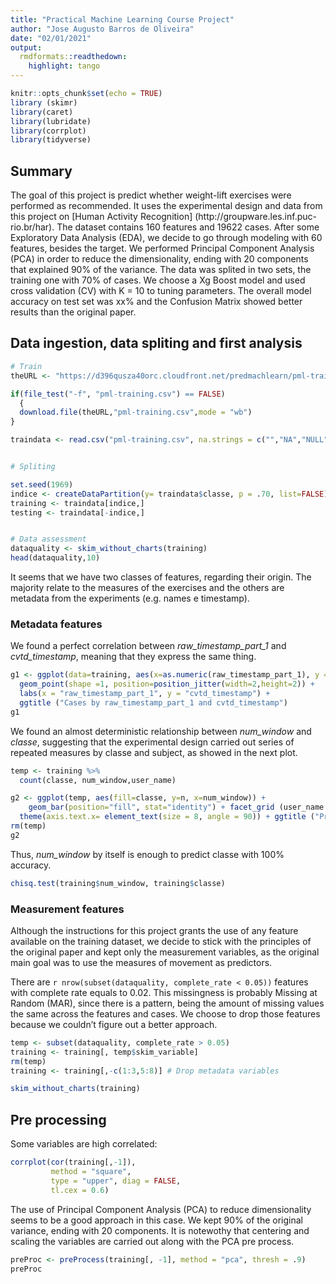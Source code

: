 ```yaml
---
title: "Practical Machine Learning Course Project"
author: "Jose Augusto Barros de Oliveira"
date: "02/01/2021"
output:
  rmdformats::readthedown:
    highlight: tango
---
```


```r
knitr::opts_chunk$set(echo = TRUE)
library (skimr)
library(caret)
library(lubridate)
library(corrplot)
library(tidyverse)
```

## Summary  

The goal of this project is predict whether weight-lift exercises were performed as recommended. It uses the experimental design and data from this project on [Human Activity Recognition] (http://groupware.les.inf.puc-rio.br/har).
The dataset contains 160 features and 19622 cases. After some Exploratory Data Analysis (EDA), we decide to go through modeling with 60 features, besides the target. We performed Principal Component Analysis (PCA) in order to reduce the dimensionality, ending with 20 components that explained 90% of the variance.
The data was splited in two sets, the training one with 70% of cases.
We choose a Xg Boost model and used cross validation (CV) with K = 10 to tuning parameters.
The overall model accuracy on test set was xx% and the Confusion Matrix showed better results than the original paper.


## Data ingestion, data spliting and first analysis

```r
# Train
theURL <- "https://d396qusza40orc.cloudfront.net/predmachlearn/pml-training.csv"

if(file_test("-f", "pml-training.csv") == FALSE) 
  {
  download.file(theURL,"pml-training.csv",mode = "wb")
}

traindata <- read.csv("pml-training.csv", na.strings = c("","NA","NULL"))


# Spliting

set.seed(1969)
indice <- createDataPartition(y= traindata$classe, p = .70, list=FALSE)
training <- traindata[indice,]
testing <- traindata[-indice,]


# Data assessment
dataquality <- skim_without_charts(training)
head(dataquality,10)

```
It seems that we have two classes of features, regarding their origin. The majority relate to the measures of the exercises and the others are metadata from the experiments (e.g. names e timestamp).   

### Metadata features  

We found a perfect correlation between *raw_timestamp_part_1* and *cvtd_timestamp*, meaning that they express the same thing.

```r

g1 <- ggplot(data=training, aes(x=as.numeric(raw_timestamp_part_1), y = dmy_hm(cvtd_timestamp))) +
  geom_point(shape =1, position=position_jitter(width=2,height=2)) +
  labs(x = "raw_timestamp_part_1", y = "cvtd_timestamp") +
  ggtitle ("Cases by raw_timestamp_part_1 and cvtd_timestamp")
g1

```

We found an almost deterministic relationship between *num_window* and *classe*, suggesting that the experimental design carried out series of repeated measures by classe and subject, as showed in the next plot.

```r
temp <- training %>%
  count(classe, num_window,user_name)

g2 <- ggplot(temp, aes(fill=classe, y=n, x=num_window)) + 
    geom_bar(position="fill", stat="identity") + facet_grid (user_name ~ classe) +
  theme(axis.text.x= element_text(size = 8, angle = 90)) + ggtitle ("Proportion of cases by num_window, user_name and classe")
rm(temp)
g2
```

Thus, *num_window* by itself is enough to predict classe with 100% accuracy.

```r
chisq.test(training$num_window, training$classe)
```



### Measurement features

Although the instructions for this project grants the use of any feature available on the training dataset, we decide to stick with the principles of the original paper and kept only the measurement variables, as the original main goal was to use the measures of movement as predictors.

There are `r nrow(subset(dataquality, complete_rate < 0.05)) `  features with complete rate equals to 0.02. This missingness is probably Missing at Random (MAR), since there is a pattern, being the amount of missing values the same across the features and cases. We choose to drop those features because we couldn't figure out a better approach.

```r
temp <- subset(dataquality, complete_rate > 0.05)
training <- training[, temp$skim_variable]
rm(temp)
training <- training[,-c(1:3,5:8)] # Drop metadata variables

skim_without_charts(training)

```

## Pre processing

Some variables are high correlated:

```r
corrplot(cor(training[,-1]),
         method = "square",
         type = "upper", diag = FALSE,
         tl.cex = 0.6)

```

The use of Principal Component Analysis (PCA) to reduce dimensionality seems to be a good approach in this case. We kept 90% of the original variance, ending with 20 components. It is notewothy that centering and scaling the variables are carried out along with the PCA pre process.

```r
preProc <- preProcess(training[, -1], method = "pca", thresh = .9)
preProc
```







